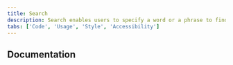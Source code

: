 ```yaml
---
title: Search
description: Search enables users to specify a word or a phrase to find relevant pieces of content without the use of navigation.
tabs: ['Code', 'Usage', 'Style', 'Accessibility']
---
```



<ComponentCode
  name="Search"
  component="search"
  variation="search--extra-large"
  hasLightVersion
  hasReactVersion="search--default"
  hasVueVersion="search--default"
  hasAngularVersion="?path=/story/search--basic"
  codepen="dLMpqv"
/>
<ComponentCode
  name="Small search"
  component="search"
  variation="search--small"
  hasLightVersion
  hasReactVersion="search--default"
  hasVueVersion="search--default&knob-small=true"
  hasAngularVersion="?path=/story/search--basic&knob-size=sm&knob-theme=dark&knob-disabled=&knob-placeholder=Search"
  codepen="dLMpQv"
/>

## Documentation

<ComponentDocs component="search" />
